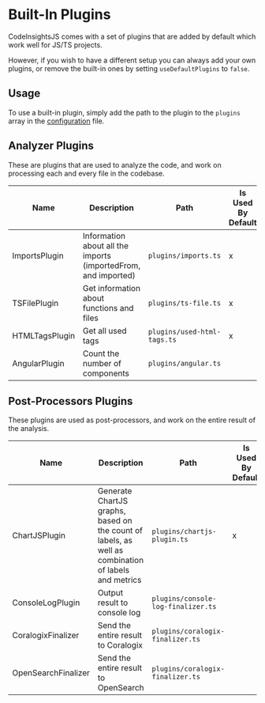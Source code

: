 # Built-In Plugins

CodeInsightsJS comes with a set of plugins that are added by default which work well for JS/TS projects.

However, if you wish to have a different setup you can always add your own plugins, or remove the built-in ones by setting `useDefaultPlugins` to `false`.

## Usage

To use a built-in plugin, simply add the path to the plugin to the `plugins` array in the [configuration](../getting-started/configuration) file.

## Analyzer Plugins

These are plugins that are used to analyze the code, and work on processing each and every file in the codebase.

| Name          | Description       | Path | Is Used By Default
|---------------|------------|---------------|--------------------------------------------------------
| ImportsPlugin | Information about all the imports (importedFrom, and imported)   | `plugins/imports.ts`          | x          |
| TSFilePlugin      | Get information about functions and files     | `plugins/ts-file.ts`          | x
| HTMLTagsPlugin      | Get all used tags     | `plugins/used-html-tags.ts`          | x
| AngularPlugin      | Count the number of components     | `plugins/angular.ts`          |

## Post-Processors Plugins

These plugins are used as post-processors, and work on the entire result of the analysis.

| Name          | Description       | Path | Is Used By Default
|---------------|------------|---------------|--------------------------------------------------------
| ChartJSPlugin | Generate ChartJS graphs, based on the count of labels, as well as combination of labels and metrics   | `plugins/chartjs-plugin.ts`          | x          |
| ConsoleLogPlugin | Output result to console log   | `plugins/console-log-finalizer.ts`          |           |
| CoralogixFinalizer | Send the entire result to Coralogix   | `plugins/coralogix-finalizer.ts`          |      |
| OpenSearchFinalizer | Send the entire result to OpenSearch   | `plugins/coralogix-finalizer.ts`          |      |

